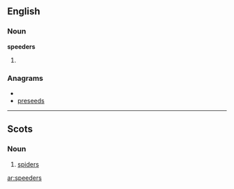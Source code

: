 ==English==

===Noun===
'''speeders'''

# {{plural of|[[speeder]]}}

===Anagrams===
* {{alphagram|deeeprss}}
* [[preseeds#English|preseeds]]

----

==Scots==

===Noun===
{{sco-pl}}

# {{South Scots}} [[spiders]]

[[ar:speeders]]